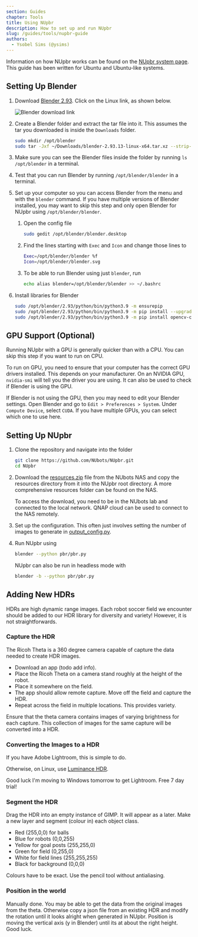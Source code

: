 ```yaml
---
section: Guides
chapter: Tools
title: Using NUpbr
description: How to set up and run NUpbr
slug: /guides/tools/nupbr-guide
authors:
  - Ysobel Sims (@ysims)
---
```


Information on how NUpbr works can be found on the [NUpbr system page](/system/tools/nupbr). This guide has been written for Ubuntu and Ubuntu-like systems.

## Setting Up Blender

1. Download [Blender 2.93](https://www.blender.org/download/lts/2-93/). Click on the Linux link, as shown below.

   ![Blender download link](./images/blender-download.png 'The Blender 2.93 download page highlighting the Linux option.')

2. Create a Blender folder and extract the tar file into it. This assumes the tar you downloaded is inside the `Downloads` folder.

   ```bash
   sudo mkdir /opt/blender
   sudo tar -Jxf ~/Downloads/blender-2.93.13-linux-x64.tar.xz --strip-components=1 -C /opt/blender

   ```

3. Make sure you can see the Blender files inside the folder by running `ls /opt/blender` in a terminal.

4. Test that you can run Blender by running `/opt/blender/blender` in a terminal.

5. Set up your computer so you can access Blender from the menu and with the `blender` command. If you have multiple versions of Blender installed, you may want to skip this step and only open Blender for NUpbr using `/opt/blender/blender`.

   1. Open the config file

      ```bash
      sudo gedit /opt/blender/blender.desktop
      ```

   2. Find the lines starting with `Exec` and `Icon` and change those lines to

      ```bash
      Exec=/opt/blender/blender %f
      Icon=/opt/blender/blender.svg
      ```

   3. To be able to run Blender using just `blender`, run

      ```bash
      echo alias blender=/opt/blender/blender >> ~/.bashrc
      ```

6. Install libraries for Blender

   ```bash
   sudo /opt/blender/2.93/python/bin/python3.9 -m ensurepip
   sudo /opt/blender/2.93/python/bin/python3.9 -m pip install --upgrade pip
   sudo /opt/blender/2.93/python/bin/python3.9 -m pip install opencv-contrib-python
   ```

## GPU Support (Optional)

Running NUpbr with a GPU is generally quicker than with a CPU. You can skip this step if you want to run on CPU.

To run on GPU, you need to ensure that your computer has the correct GPU drivers installed. This depends on your manufacturer. On an NVIDIA GPU, `nvidia-smi` will tell you the driver you are using. It can also be used to check if Blender is using the GPU.

If Blender is not using the GPU, then you may need to edit your Blender settings. Open Blender and go to `Edit > Preferences > System`. Under `Compute Device`, select `CUDA`. If you have multiple GPUs, you can select which one to use here.

## Setting Up NUpbr

1. Clone the repository and navigate into the folder

   ```bash
   git clone https://github.com/NUbots/NUpbr.git
   cd NUpbr
   ```

2. Download the [resources.zip](http://10.1.0.223:8080/share.cgi?ssid=05GE7Tx) file from the NUbots NAS and copy the resources directory from it into the NUpbr root directory. A more comprehensive resources folder can be found on the NAS.

   <Alert>

   To access the download, you need to be in the NUbots lab and connected to the local network. QNAP cloud can be used to connect to the NAS remotely.

   </Alert>

3. Set up the configuration. This often just involves setting the number of images to generate in [output_config.py](https://github.com/NUbots/NUpbr/blob/main/pbr/config/output_config.py).

4. Run NUpbr using

   ```bash
   blender --python pbr/pbr.py
   ```

   NUpbr can also be run in headless mode with

   ```bash
   blender -b --python pbr/pbr.py
   ```

## Adding New HDRs

HDRs are high dynamic range images. Each robot soccer field we encounter should be added to our HDR library for diversity and variety! However, it is not straightforwards.

### Capture the HDR

The Ricoh Theta is a 360 degree camera capable of capture the data needed to create HDR images. 

- Download an app (todo add info).
- Place the Ricoh Theta on a camera stand roughly at the height of the robot.
- Place it somewhere on the field.
- The app should allow remote capture. Move off the field and capture the HDR.
- Repeat across the field in multiple locations. This provides variety.

Ensure that the theta camera contains images of varying brightness for each capture. This collection of images for the same capture will be converted into a HDR.

### Converting the Images to a HDR

If you have Adobe Lightroom, this is simple to do.

Otherwise, on Linux, use [Luminance HDR](https://sourceforge.net/projects/qtpfsgui/).

Good luck I'm moving to Windows tomorrow to get Lightroom. Free 7 day trial!

### Segment the HDR

Drag the HDR into an empty instance of GIMP. It will appear as a later. Make a new layer and segment (colour in) each object class.

- Red (255,0,0) for balls
- Blue for robots (0,0,255)
- Yellow for goal posts (255,255,0)
- Green for field (0,255,0)
- White for field lines (255,255,255)
- Black for background (0,0,0)

Colours have to be exact. Use the pencil tool without antialiasing.

### Position in the world

Manually done. You may be able to get the data from the original images from the theta. Otherwise copy a json file from an existing HDR and modify the rotation until it looks alright when generated in NUpbr. Position is moving the vertical axis (y in Blender) until its at about the right height.
Good luck.